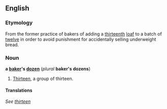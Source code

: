 ==English==
===Etymology===
From the former practice of bakers of adding a [[thirteenth]] [[loaf]] to a batch of [[twelve]] in order to avoid punishment for accidentally selling underweight bread.<!-- See http://en.wikipedia.org/wiki/Worshipful_Company_of_Bakers -->

===Noun===
'''a [[baker]]'s [[dozen]]''' (''plural'' '''baker's dozens''')

#[[Thirteen]], a group of thirteen.

====Translations====
''See [[thirteen]]'' <!--unless there are similar terms in other languages-->